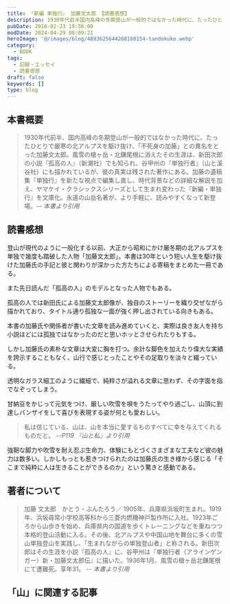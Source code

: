 ```yaml
---
title: 『新編 単独行』 加藤文太郎 【読書感想】
description: 1930年代前半国内高峰の冬期登山が一般的ではなかった時代に、たったひとりで厳寒の北アルプスを駆け抜け、「不死身の加藤」との異名をとった加藤文太郎。風雪の槍ヶ岳・北鎌尾根に消えたその生涯は、新田次郎の小説『孤高の人』（新潮社）でも知られ、谷甲州の『単独行者』（山と溪谷社）にも描かれているが、彼の真実は残された著作にある
pubDate: 2016-02-23 19:56:00
modDate: 2024-04-29 08:09:21
heroImage: '@/images/blog/4893625644268160154-tandokuko.webp'
category:
  - BOOK
tags:
  - 記録・エッセイ
  - 読書感想
draft: false
keywords: []
type: blog
---
```



## 本書概要

> 1930年代前半、国内高峰の冬期登山が一般的ではなかった時代に、たったひとりで厳寒の北アルプスを駆け抜け、「不死身の加藤」との異名をとった加藤文太郎。風雪の槍ヶ岳・北鎌尾根に消えたその生涯は、新田次郎の小説『孤高の人』（新潮社）でも知られ、谷甲州の『単独行者』（山と溪谷社）にも描かれているが、彼の真実は残された著作にある。加藤の遺稿集『単独行』を新たな視点で編集し直し、時代背景などの詳細な解説を加え、ヤマケイ・クラシックスシリーズとして生まれ変わった『新編・単独行』を文庫化。永遠の山岳名著が、より手軽に、読みやすくなって新登場。<cite>-- 本書より引用</cite>

## 読書感想

登山が現代のように一般化する以前、大正から昭和にかけ厳冬期の北アルプスを単独で幾度も踏破した人物「加藤文太郎」。本書は30年という短い人生を駆け抜けた加藤氏の手記と彼と関わりが深かった方たちによる寄稿をまとめた一冊である。

また先日読んだ「孤高の人」のモデルとなった人物でもある。

<BlogCard
  title='『孤高の人』 新田次郎 【読書感想・あらすじ】'
  description='孤高の人 上・下巻（新田次郎）のあらすじと感想。あらすじ　 昭和初期、ヒマラヤ征服の夢を秘め、限られた裕福な人々だけのものであった登山界に、社会人登山家としての道を開拓しながら日本アルプスの山々を、ひとり疾風のように踏破していった”単独行の加藤文太郎”。その強烈な意志と個性により、仕'
  url='https://www.neputa-note.net/2016/02/blog-post_7/'
  domain='www.neputa-note.net'
/>

孤高の人では新田氏による加藤文太郎像が、独自のストーリーを織り交ぜながら描かれており、タイトル通り孤独な一面が強く押し出されている向きもある。

本書の加藤氏や関係者が書いた文章を読み進めていくと、実際は良き友人を持ち小説ほどには孤独ではなかったのだと思いホッとさせられたりもする。

しかし加藤氏の素朴な文章は大変に胸を打つ。余計な脚色を加えたり偉大な実績を誇示することもなく、山行で感じとったことやその足取りを淡々と綴っている。

透明なガラス細工のように繊細で、純粋さが溢れる文章に思わず、その字面を指でなぞってしまう。

甘納豆をかじって元気をつけ、厳しい吹雪を唄をうたってやり過ごし、山頂に到達しバンザイをして喜びを表現する姿が何とも愛おしい。

> 私は信じている、山は、山を本当に愛するものすべてに幸を与えてくれるものだと。 <cite>--P119 『山と私』より引用</cite>

強靭な脚力や吹雪を耐え忍ぶ生命力、体験にもとづくさまざまな工夫など彼の魅力は数多い。しかしもっとも惹きつけられたのは加藤氏の生き様から感じる「そこまで純粋に人は生きることができるのか」という驚きと感動である。

<div class='not-prose'>
  <div data-vc_mylinkbox_id='886765343'></div>
</div>

## 著者について

> 加藤 文太郎　かとう・ぶんたろう／ 1905年、兵庫県浜坂町生まれ。1919年、浜坂尋常小学校高等科から三菱内燃機神戸製作所に入社。1923年ごろから山歩きを始め、兵庫県内の国道を歩くトレーニングなどを重ねつつ本格的登山活動に入る。その後、北アルプスや中国山地を舞台に多くの雪山単独登山を実践し、「生まれながらの単独登山者」と称される。新田次郎はその生涯を小説『孤高の人』に、谷甲州は『単独行者（アラインゲンガー）新・加藤文太郎伝』に描いた。1936年1月、風雪の槍ヶ岳北鎌尾根にて遭難死。享年31。 <cite>-- 本書より引用</cite>

## 「山」に関連する記事

<BlogCard
  title='【作品紹介】 「山」にまつわる本　～小説、ノンフィクションなどなど'
  description='「山」に興味を持つにいたるまで 突然ですが、「山」は好きですか？遠くから美しい山の稜線を眺めたり、一歩ずつ足を踏み入れ頂上を目指したり。いつからか私はすっかり山の虜になってしまいました。 もとはと言えば、身近に登山をする人がいたことや、『岳』という山岳救助をテーマにした漫画を読んだことがキッカケでし'
  url='https://www.neputa-note.net/2018/01/books-about-mountain/'
  domain='www.neputa-note.net'
/>
